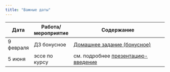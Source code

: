 ```yaml
---
title: "Важные даты"
---
```

 
Дата | Работа/мероприятие  | Содержание
-------- | -------- | --------------------------------------------------------
9 февраля | ДЗ бонусное | <a href="MApolit_hw3_bonus.pdf" title=>Домашнее задание (бонусное) </a> 
5 июня | эссе по курсу | см. подробнее <a href="MApolit_intro_2025.pdf" title=>презентацию-введение</a>